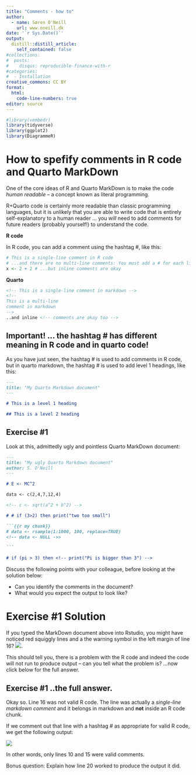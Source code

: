 ```yaml
---
title: "Comments - how to"
author:
  - name: Søren O'Neill
    url: www.oneill.dk
date: '`r Sys.Date()`'
output:
  distill::distill_article:
    self_contained: false
#collections:
#  posts:
#    disqus: reproducible-finance-with-r
#categories:
#  - Installation
creative_commons: CC BY
format: 
  html:
    code-line-numbers: true
editor: source
---
```


```r
#library(vembedr)
library(tidyverse)
library(ggplot2)
library(DiagrammeR)
```

# How to spefify comments in R code and Quarto MarkDown

One of the core ideas of R and Quarto MarkDown is to make the code _human readable_ -- a concept known as literal programming. 

R+Quarto code is certainly more readable than classic programming languages, but it is unlikely that you are able to write code that is entirely self-explanatory to a human reader ... you _will_ need to add comments for future readers (probably yourself!) to understand the code.

**R code**

In R code, you can add a comment using the hashtag \#, like this:

```r
# This is a single-line comment in R code
# ...and there are no multi-line comments: You must add a # for each line
x <- 2 + 2 # ...but inline comments are okay

```

**Quarto** 

```markdown
<!-- This is a single-line comment in markdown -->
<!--
This is a multi-line 
comment in markdown
-->
..and inline <!-- comments are okay too -->
```

::: {.callout-important collapse=true}
## Important! ... the hashtag # has different meaning in R code and in quarto code!

As you have just seen, the hashtag \# is used to add comments in R code, but in quarto markdown, the hashtag \# is used to add level 1 headings, like this:

````markdown
---
title: "My Quarto Markdown document"
---

# This is a level 1 heading

## This is a level 2 heading
````
:::

::: {.callout-note collapse=true}
# Exercise #1

Look at this, admittedly ugly and pointless Quarto MarkDown document:

````markdown
---
title: "My ugly Quarto Markdown document"
author: S. O'Neill
---

# E <- MC^2

data <- c(2,4,7,12,4)

<!-- c <- sqrt(a^2 + b^2) -->

# # if (3>2) then print("two too small")

```{{r my chunk}}
# data <- rsample(1:1000, 100, replace=TRUE)
<!-- data <- NULL ->>

```

# if (pi > 3) then <!-- print("Pi is bigger than 3") -->

````


Discuss the following points with your colleague, before looking at the solution below:

* Can you identify the comments in the document?
* What would you expect the output to look like?

:::

::: {.callout-note collapse=true}

# Exercise #1 Solution

If you typed the MarkDown document above into Rstudio, you might have noticed red squiggly lines and a the warning symbol in the left margin of line 16? ![](gfx/comments_r_vs_quarto_warning.png).

This should tell you, there is a problem with the R code and indeed the code will not run to produce output -- can you tell what the problem is? ...now click below for the full answer.

::: {.callout-note collapse=true}
# Exercise #1 ..the full answer.

Okay so. Line 16 was not valid R code. The line was actually a _single-line markdown comment_ and it belongs in markdown and **not** inside an R code chunk. 

If we comment out that line with a hashtag \# as appropriate for valid R code, we get the following output:

![](gfx/comments_r_vs_quarto_output.png)

In other words, only lines 10 and 15 were valid comments.

Bonus question: Explain how line 20 worked to produce the output it did.

:::

:::


<script src="https://giscus.app/client.js"
        data-repo="sorenoneill/r4phd"
        data-repo-id="R_kgDOJ9etDQ"
        data-category="Announcements"
        data-category-id="DIC_kwDOJ9etDc4CYApF"
        data-mapping="pathname"
        data-strict="0"
        data-reactions-enabled="0"
        data-emit-metadata="0"
        data-input-position="bottom"
        data-theme="cobalt"
        data-lang="en"
        crossorigin="anonymous"
        async>
</script>